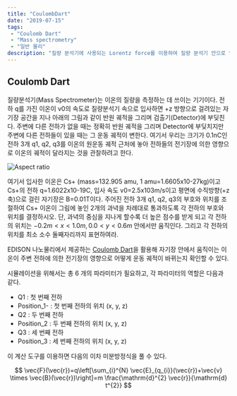 ```yaml
---
title: "CoulombDart"
date: "2019-07-15"
tags: 
 - "Coulomb Dart"
 - "Mass spectrometry"
 - "일반 물리"
description: "질량 분석기에 사용되는 Lorentz force를 이용하여 질량 분석기 안으로 입사된 이온의 경로를 같은 크기의 전하를 가진 입자 3개로 조정하여 우리가 원하는 과녁 안을 지나가게 한다. Lorentz force와 Coulomb force에 관련된 이차 coupled 미분 방정식을 4차 Runge-Kutta 방법을 이용하여 해를 구한다. 주어진 전하를 조정하여 질량 분석기 안으로 입사된 이온의 경로를 임의로 조정할 수 있다."
---
```


## Coulomb Dart

질량분석기(Mass Spectrometer)는 이온의 질량을 측정하는 데 쓰이는 기기이다. 전하 q를 가진 이온이 v0의 속도로 질량분석기 속으로 입사하면 +z 방향으로 걸려있는 자기장 공간을 지나 아래의 그림과 같이 반원 궤적을 그리며 검출기(Detector)에 부딪친다. 주변에 다른 전하가 없을 때는 정확히 반원 궤적을 그리며 Detector에 부딪치지만 주변에 다른 전하들이 있을 때는 그 운동 궤적이 변한다. 여기서 우리는 크기가 0.1nC인 전하 3개 q1, q2, q3를 이온의 원운동 궤적 근처에 놓아 전하들의 전기장에 의한 영향으로 이온의 궤적이 달라지는 것을 관찰하려고 한다.


![Aspect ratio](./images/0.jpg)


여기서 입사한 이온은 Cs+ (mass=132.905 amu, 1 amu=1.6605x10-27kg)이고 Cs+의 전하 q=1.6022x10-19C, 입사 속도 v0=2.5x103m/s이고 평면에 수직방향(+z축)으로 걸린 자기장은 B=0.01T이다. 주어진 전하 3개 q1, q2, q3의 부호와 위치를 조절하여 Cs+ 이온이 그림에 놓인 2개의 과녁을 차례대로 통과하도록 각 전하의 부호와 위치를 결정하시오. 단, 과녁의 중심을 지나게 할수록 더 높은 점수를 받게 되고 각 전하의 위치는 $-0.2m<x<1.0m, 0.0<y<0.6m$ 안에서만 움직인다. 그리고 각 전하의 위치를 최소 소수 둘째자리까지 표현하여라.


EDISON 나노물리에서 제공하는 [Coulomb Dart](https://www.edison.re.kr/web/nano/scienceappstore/-/scienceapp/coulombdart/1-0-0/view)을 활용해 자기장 안에서 움직이는 이온이 주변 전하에 의한 전기장의 영향으로 어떻게 운동 궤적이 바뀌는지 확인할 수 있다. 

시뮬레이션을 위해서는 총 6 개의 파라미터가 필요하고, 각 파라미터의 역할은 다음과 같다.

- Q1 : 첫 번째 전하
- Position_1- : 첫 번째 전하의 위치 (x, y, z) 
- Q2 : 두 번째 전하
- Position_2 : 두 번째 전하의 위치 (x, y, z) 
- Q3 : 세 번째 전하
- Position_3 : 세 번째 전하의 위치 (x, y, z)


이 계산 도구를 이용하면 다음의 이차 미분방정식을 풀 수 있다.

$$
\vec{F}(\vec{r})=q\left[\sum_{i}^{N} \vec{E}_{q_{i}}(\vec{r})+\vec{v} \times \vec{B}(\vec{r})\right]=m \frac{\mathrm{d}^{2} \vec{r}}{\mathrm{d} t^{2}}
$$
